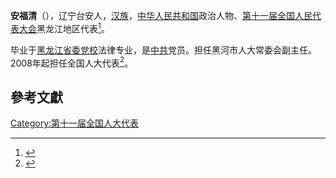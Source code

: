 '''安福清'''（{{bd|1951年||}}），辽宁台安人，[[汉族|汉族]]，[[中华人民共和国|中华人民共和国]]政治人物、[[第十一届全国人民代表大会|第十一届全国人民代表大会]]黑龙江地区代表<ref>{{cite web|author=新华网|title=第十一届全国人大代表|url=http://news.xinhuanet.com/ziliao/2008-03/03/content_7708230.htm?node=36628|publisher=新华网|accessdate=2014-01-07|archive-date=2014-01-10|archive-url=https://web.archive.org/web/20140110211415/http://news.xinhuanet.com/ziliao/2008-03/03/content_7708230.htm?node=36628|dead-url=no}}</ref>。

毕业于[[黑龙江省委党校|黑龙江省委党校]]法律专业，是[[中共|中共]]党员。担任黑河市人大常委会副主任。2008年起担任全国人大代表<ref>{{cite news|title=全国人大代表信息-安福清|url=http://210.82.31.1:8084/delegate/viewDelegate.action?dbid=110559|accessdate=2013-04-05|newspaper=全国人大网|archive-url=https://web.archive.org/web/20140312213027/http://www.npc.gov.cn/delegate/viewDelegate.action?dbid=110559|archive-date=2014-03-12|dead-url=yes}}</ref>。

==參考文獻==
{{reflist}}
[[Category:第十一届全国人大代表|Category:第十一届全国人大代表]]
